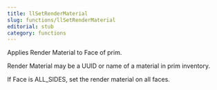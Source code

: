 ```yaml
---
title: llSetRenderMaterial
slug: functions/llSetRenderMaterial
editorial: stub
category: functions
---
```


<LSLFunction name="llSetRenderMaterial"/>

Applies Render Material to Face of prim.

Render Material may be a UUID or name of a material in prim inventory.

If Face is ALL_SIDES, set the render material on all faces.

